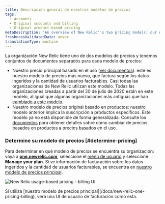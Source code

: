 ```yaml
---
title: Descripción general de nuestros modelos de precios
tags:
  - Accounts
  - Original accounts and billing
  - Original product-based pricing
metaDescription: 'An overview of New Relic''s two pricing models: our usage-based pricing model and our original pricing model.'
freshnessValidatedDate: never
translationType: machine
---
```



La organización New Relic tiene uno de dos modelos de precios y tenemos conjuntos de documentos separados para cada modelo de precios:

* Nuestro precio principal basado en el uso ([ver documentos](/docs/new-relic-one-pricing-billing)): este es nuestro modelo de precios más nuevo, que factura según los datos ingeridos y la cantidad de usuarios facturables. Casi todas las organizaciones de New Relic utilizan este modelo. Todas las organizaciones creadas a partir del 30 de julio de 2020 están en este modelo, al igual que algunas organizaciones más antiguas que han [cambiado a este modelo](/docs/accounts/original-accounts-billing/original-product-based-pricing/switch-new-models/).
* Nuestro modelo de precios original basado en productos: nuestro modelo anterior implica la suscripción a productos específicos. Este modelo ya no está disponible de forma generalizada. Consulte los [documentos](/docs/accounts/original-accounts-billing/original-product-based-pricing/switch-new-models/) para obtener detalles sobre cómo cambiar de precios basados en productos a precios basados en el uso.

### Determine su modelo de precios [#determine-pricing]

Para determinar en qué modelo de precios se encuentra su organización: vaya a <DNT>**[one.newrelic.com](https://one.newrelic.com/all-capabilities)**</DNT>, seleccione el [menú de usuario](/docs/accounts/accounts-billing/general-account-settings/intro-account-settings) y seleccione <DNT>**Manage your plan**</DNT>. Si ve información de facturación sobre los datos ingeridos y la cantidad de usuarios facturables, se encuentra en [nuestro modelo de precios principal](/docs/accounts/accounts-billing/new-relic-one-pricing-billing/new-relic-one-pricing-billing).

<img
  title="new-relic-one-pricing-plan-billing-ui.png"
  alt="New Relic usage-based pricing - billing UI"
  src={accountsBillingUI}
/>

<figcaption>
  Si utiliza [nuestro modelo de precios principal](/docs/new-relic-one-pricing-billing), verá una UI de usuario de facturación como esta.
</figcaption>